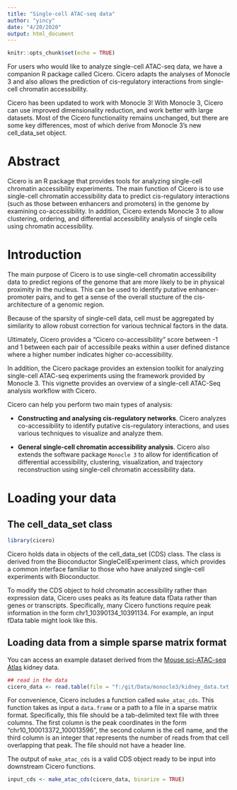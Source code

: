 ```yaml
---
title: "Single-cell ATAC-seq data"
author: "yincy"
date: "4/20/2020"
output: html_document
---
```


```r
knitr::opts_chunk$set(echo = TRUE)
```

For users who would like to analyze single-cell ATAC-seq data, we have a companion R package called Cicero. Cicero adapts the analyses of Monocle 3 and also allows the prediction of cis-regulatory interactions from single-cell chromatin accessibility.  

Cicero has been updated to work with Monocle 3! With Monocle 3, Cicero can use improved dimensionality reduction, and work better with large datasets. Most of the Cicero functionality remains unchanged, but there are some key differences, most of which derive from Monocle 3's new cell_data_set object.  


# Abstract  
Cicero is an R package that provides tools for analyzing single-cell chromatin accessibility experiments. The main function of Cicero is to use single-cell chromatin accessibility data to predict cis-regulatory interactions (such as those between enhancers and promoters) in the genome by examining co-accessibility. In addition, Cicero extends Monocle 3 to allow clustering, ordering, and differential accessibility analysis of single cells using chromatin accessibility.  

# Introduction  
The main purpose of Cicero is to use single-cell chromatin accessibility data to predict regions of the genome that are more likely to be in physical proximity in the nucleus. This can be used to identify putative enhancer-promoter pairs, and to get a sense of the overall stucture of the cis-architecture of a genomic region.  

Because of the sparsity of single-cell data, cell must be aggregated by similarity to allow robust correction for various technical factors in the data.  

Ultimately, Cicero provides a "Cicero co-accessibility" score between -1 and 1 between each pair of accessibile peaks within a user defined distance where a higher number indicates higher co-accessibility.  

In addition, the Cicero package provides an extension toolkit for analyzing single-cell ATAC-seq experiments using the framework provided by Monocle 3. This vignette provides an overview of a single-cell ATAC-Seq analysis workflow with Cicero.  

Cicero can help you perform two main types of analysis:  

- **Constructing and analysing cis-regulatory networks**. Cicero analyzes co-accessibility to identify putative cis-regulatory interactions, and uses various techniques to visualize and analyze them.  

- **General single-cell chromatin accessibility analysis**. Cicero also extends the software package `Monocle 3` to allow for identification of differential accessibility, clustering, visualization, and trajectory reconstruction using single-cell chromatin accessibility data.  


# Loading your data  
## The cell_data_set class  
```r
library(cicero)
```

Cicero holds data in objects of the cell_data_set (CDS) class. The class is derived from the Bioconductor SingleCellExperiment class, which provides a common interface familiar to those who have analyzed single-cell experiments with Bioconductor.  

To modify the CDS object to hold chromatin accessibility rather than expression data, Cicero uses peaks as its feature data fData rather than genes or transcripts. Specifically, many Cicero functions require peak information in the form chr1_10390134_10391134. For example, an input fData table might look like this.  


## Loading data from a simple sparse matrix format   
You can access an example dataset derived from the [Mouse sci-ATAC-seq Atlas](http://atlas.gs.washington.edu/mouse-atac/) kidney data.  
```r
## read in the data
cicero_data <- read.table(file = "f:/git/Data/monocle3/kidney_data.txt.gz")
```

For convenience, Cicero includes a function called `make_atac_cds`. This function takes as input a `data.frame` or a path to a file in a sparse matrix format. Specifically, this file should be a tab-delimited text file with three columns. The first column is the peak coordinates in the form "chr10_100013372_100013596", the second column is the cell name, and the third column is an integer that represents the number of reads from that cell overlapping that peak. The file should not have a header line.  

The output of `make_atac_cds` is a valid CDS object ready to be input into downstream Cicero functions.  

```r
input_cds <- make_atac_cds(cicero_data, binarize = TRUE)
```












